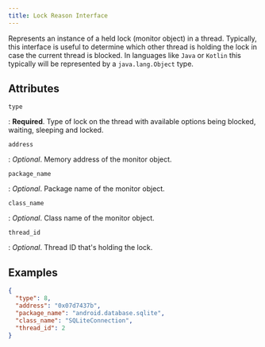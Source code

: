 ```yaml
---
title: Lock Reason Interface
---
```


Represents an instance of a held lock (monitor object) in a thread. Typically, this interface is useful
to determine which other thread is holding the lock in case the current thread is blocked. In languages like
`Java` or `Kotlin` this typically will be represented by a `java.lang.Object` type.

## Attributes

`type`

: **Required**. Type of lock on the thread with available options being blocked, waiting, sleeping and locked.

`address`

: _Optional_. Memory address of the monitor object.

`package_name`

: _Optional_. Package name of the monitor object.

`class_name`

: _Optional_. Class name of the monitor object.

`thread_id`

: _Optional_.  Thread ID that's holding the lock.

## Examples

```json
{
  "type": 8,
  "address": "0x07d7437b",
  "package_name": "android.database.sqlite",
  "class_name": "SQLiteConnection",
  "thread_id": 2
}
```
